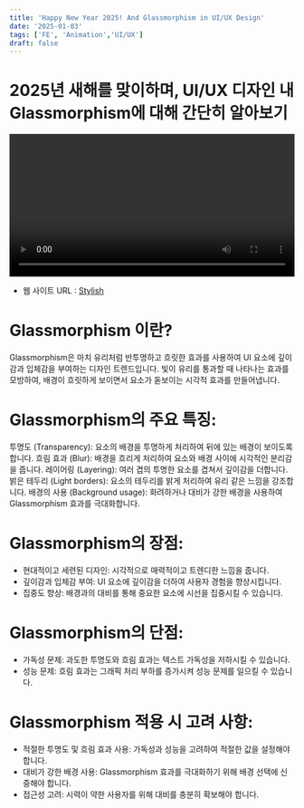 ```yaml
---
title: 'Happy New Year 2025! And Glassmorphism in UI/UX Design'
date: '2025-01-03'
tags: ['FE', 'Animation','UI/UX']
draft: false
---
```


# 2025년 새해를 맞이하며, UI/UX 디자인 내 Glassmorphism에 대해 간단히 알아보기

<video src="https://github.com/user-attachments/assets/4c247508-b74d-4e26-9d5e-fe5f4d73aa04" width="100%" controls></video>

- 웹 사이트 URL : [Stylish](https://is404notfound.github.io/stylish/)

# Glassmorphism 이란?
Glassmorphism은 마치 유리처럼 반투명하고 흐릿한 효과를 사용하여 UI 요소에 깊이감과 입체감을 부여하는 디자인 트렌드입니다. 빛이 유리를 통과할 때 나타나는 효과를 모방하여, 배경이 흐릿하게 보이면서 요소가 돋보이는 시각적 효과를 만들어냅니다.

# Glassmorphism의 주요 특징:
투명도 (Transparency): 요소의 배경을 투명하게 처리하여 뒤에 있는 배경이 보이도록 합니다.
흐림 효과 (Blur): 배경을 흐리게 처리하여 요소와 배경 사이에 시각적인 분리감을 줍니다.
레이어링 (Layering): 여러 겹의 투명한 요소를 겹쳐서 깊이감을 더합니다.
밝은 테두리 (Light borders): 요소의 테두리를 밝게 처리하여 유리 같은 느낌을 강조합니다.
배경의 사용 (Background usage): 화려하거나 대비가 강한 배경을 사용하여 Glassmorphism 효과를 극대화합니다.

# Glassmorphism의 장점:
- 현대적이고 세련된 디자인: 시각적으로 매력적이고 트렌디한 느낌을 줍니다.
- 깊이감과 입체감 부여: UI 요소에 깊이감을 더하여 사용자 경험을 향상시킵니다.
- 집중도 향상: 배경과의 대비를 통해 중요한 요소에 시선을 집중시킬 수 있습니다.

# Glassmorphism의 단점:
- 가독성 문제: 과도한 투명도와 흐림 효과는 텍스트 가독성을 저하시킬 수 있습니다.
- 성능 문제: 흐림 효과는 그래픽 처리 부하를 증가시켜 성능 문제를 일으킬 수 있습니다.

# Glassmorphism 적용 시 고려 사항:
- 적절한 투명도 및 흐림 효과 사용: 가독성과 성능을 고려하여 적절한 값을 설정해야 합니다.
- 대비가 강한 배경 사용: Glassmorphism 효과를 극대화하기 위해 배경 선택에 신중해야 합니다.
- 접근성 고려: 시력이 약한 사용자를 위해 대비를 충분히 확보해야 합니다.
